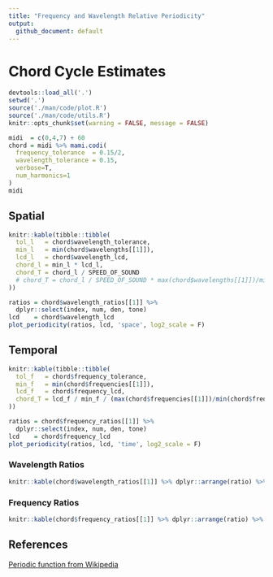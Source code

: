 ```yaml
---
title: "Frequency and Wavelength Relative Periodicity"
output:
  github_document: default
---
```


# Chord Cycle Estimates

```r
devtools::load_all('.')
setwd('.')
source('./man/code/plot.R')
source('./man/code/utils.R')
knitr::opts_chunk$set(warning = FALSE, message = FALSE) 
```

```r
midi  = c(0,4,7) + 60
chord = midi %>% mami.codi(
  frequency_tolerance  = 0.15/2,
  wavelength_tolerance = 0.15,
  verbose=T,
  num_harmonics=1
)
midi
```

## Spatial

```r
knitr::kable(tibble::tibble(
  tol_l   = chord$wavelength_tolerance,
  min_l   = min(chord$wavelengths[[1]]),
  lcd_l   = chord$wavelength_lcd,
  chord_l = min_l * lcd_l,
  chord_T = chord_l / SPEED_OF_SOUND
  # chord_T = chord_l / SPEED_OF_SOUND * max(chord$wavelengths[[1]])/min_l
))
```

```r
ratios = chord$wavelength_ratios[[1]] %>%
  dplyr::select(index, num, den, tone)
lcd    = chord$wavelength_lcd
plot_periodicity(ratios, lcd, 'space', log2_scale = F)
```

## Temporal
```r
knitr::kable(tibble::tibble(
  tol_f   = chord$frequency_tolerance,
  min_f   = min(chord$frequencies[[1]]),
  lcd_f   = chord$frequency_lcd,
  chord_T = lcd_f / min_f / (max(chord$frequencies[[1]])/min(chord$frequencies[[1]]))
))
```

```r
ratios = chord$frequency_ratios[[1]] %>% 
  dplyr::select(index, num, den, tone)
lcd    = chord$frequency_lcd
plot_periodicity(ratios, lcd, 'time', log2_scale = F)
```

### Wavelength Ratios

```r
knitr::kable(chord$wavelength_ratios[[1]] %>% dplyr::arrange(ratio) %>% dplyr::select(-pseudo_ratio))
```

### Frequency Ratios
```r
knitr::kable(chord$frequency_ratios[[1]] %>% dplyr::arrange(ratio) %>% dplyr::select(-pseudo_ratio))
```

## References
[Periodic function from Wikipedia](https://en.wikipedia.org/wiki/Periodic_Tunction)
